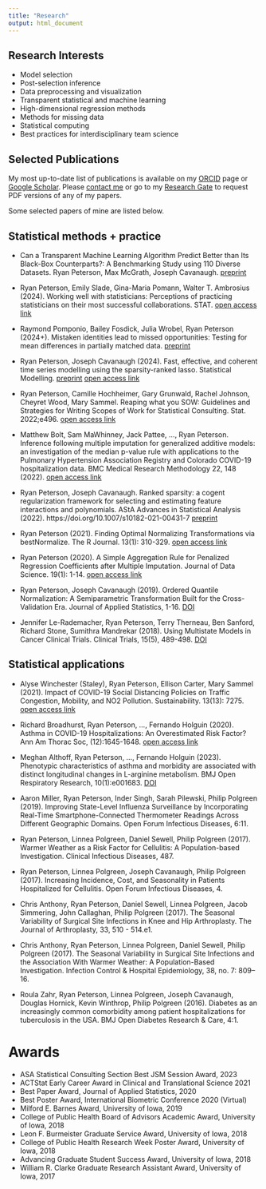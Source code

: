 ```yaml
---
title: "Research"
output: html_document
---
```


## Research Interests

- Model selection
- Post-selection inference
- Data preprocessing and visualization
-	Transparent statistical and machine learning
-	High-dimensional regression methods
- Methods for missing data
- Statistical computing
- Best practices for interdisciplinary team science 

## Selected Publications

My most up-to-date list of publications is available on my [ORCID](https://orcid.org/0000-0002-4650-5798) page or [Google Scholar](https://scholar.google.com/citations?user=Ikvj0XwAAAAJ). Please [contact me](mailto:ryan.a.peterson@cuanschutz.edu) or go to my [Research Gate](https://www.researchgate.net/profile/Ryan-Peterson-9) to request PDF versions of any of my papers.

Some selected papers of mine are listed below.  

## Statistical methods + practice

- Can a Transparent Machine Learning Algorithm Predict Better than Its Black-Box Counterparts?: A Benchmarking Study using 110 Diverse Datasets. Ryan Peterson, Max McGrath, Joseph Cavanaugh. [preprint](https://www.preprints.org/manuscript/202406.0478)

- Ryan Peterson, Emily Slade, Gina-Maria Pomann, Walter T. Ambrosius (2024). Working well with statisticians: Perceptions of practicing statisticians on their most successful collaborations. STAT. [open access link](https://onlinelibrary.wiley.com/doi/10.1002/sta4.694) 

- Raymond Pomponio, Bailey Fosdick, Julia Wrobel, Ryan Peterson (2024+). Mistaken identities lead to missed opportunities: Testing for mean differences in partially matched data. [preprint](https://arxiv.org/pdf/2312.14689.pdf)

- Ryan Peterson, Joseph Cavanaugh (2024). Fast, effective, and coherent time series modelling using the sparsity-ranked lasso. Statistical Modelling. [preprint](https://www.arxiv.org/pdf/2211.01492.pdf) [open access link](https://journals.sagepub.com/doi/10.1177/1471082X231225307)

- Ryan Peterson, Camille Hochheimer, Gary Grunwald, Rachel Johnson, Cheyret Wood, Mary Sammel. Reaping what you SOW: Guidelines and Strategies for Writing Scopes of Work for Statistical Consulting. Stat. 2022;e496. [open access link](https://doi.org/10.1002/sta4.496)

- Matthew Bolt, Sam MaWhinney, Jack Pattee, ..., Ryan Peterson. Inference following multiple imputation for generalized additive models: an investigation of the median p-value rule with applications to the Pulmonary Hypertension Association Registry and Colorado COVID-19 hospitalization data. BMC Medical Research Methodology 22, 148 (2022). [open access link](https://doi.org/10.1186/s12874-022-01613-w)

- Ryan Peterson, Joseph Cavanaugh. Ranked sparsity: a cogent regularization framework for selecting and estimating feature interactions and polynomials. AStA Advances in Statistical Analysis (2022). https://doi.org/10.1007/s10182-021-00431-7 [preprint](https://arxiv.org/abs/2107.07594)

- Ryan Peterson (2021). Finding Optimal Normalizing Transformations via bestNormalize. The R Journal. 13(1): 310-329.  [open access link](https://journal.r-project.org/dev/articles/RJ-2021-041/)

- Ryan Peterson (2020). A Simple Aggregation Rule for Penalized Regression Coefficients after Multiple Imputation. Journal of Data Science. 19(1): 1-14. [open access link](https://jds-online.org/journal/JDS/article/106/info)

- Ryan Peterson, Joseph Cavanaugh (2019). Ordered Quantile Normalization: A Semiparametric Transformation Built for the Cross-Validation Era. Journal of Applied Statistics, 1-16. [DOI](https://doi.org/10.1080/02664763.2019.1630372)

- Jennifer Le-Rademacher, Ryan Peterson, Terry Therneau, Ben Sanford, Richard Stone, Sumithra Mandrekar (2018). Using Multistate Models in Cancer Clinical Trials. Clinical Trials, 15(5), 489-498. [DOI](https://doi.org/10.1177/1740774518789098)

## Statistical applications 

- Alyse Winchester (Staley), Ryan Peterson, Ellison Carter, Mary Sammel (2021). Impact of COVID-19 Social Distancing Policies on Traffic Congestion, Mobility, and NO2 Pollution. Sustainability. 13(13): 7275. [open access link](https://doi.org/10.3390/su13137275)

- Richard Broadhurst, Ryan Peterson, …, Fernando Holguin (2020). Asthma in COVID-19 Hospitalizations: An Overestimated Risk Factor? Ann Am Thorac Soc, (12):1645-1648. [open access link](https://www.atsjournals.org/doi/10.1513/AnnalsATS.202006-613RL)

- Meghan Althoff, Ryan Peterson, ..., Fernando Holguin (2023). Phenotypic characteristics of asthma and morbidity are associated with distinct longitudinal changes in L-arginine metabolism. BMJ Open Respiratory Research, 10(1):e001683. [DOI](https://doi.org/10.1136/bmjresp-2023-001683)

- Aaron Miller, Ryan Peterson, Inder Singh, Sarah Pilewski, Philip Polgreen (2019). Improving State-Level Influenza Surveillance by Incorporating Real-Time Smartphone-Connected Thermometer Readings Across Different Geographic Domains. Open Forum Infectious Diseases, 6:11.

- Ryan Peterson, Linnea Polgreen, Daniel Sewell, Philip Polgreen (2017). Warmer Weather as a Risk Factor for Cellulitis: A Population-based Investigation. Clinical Infectious Diseases, 487. 

- Ryan Peterson, Linnea Polgreen, Joseph Cavanaugh, Philip Polgreen (2017). Increasing Incidence, Cost, and Seasonality in Patients Hospitalized for Cellulitis. Open Forum Infectious Diseases, 4.

- Chris Anthony, Ryan Peterson, Daniel Sewell, Linnea Polgreen, Jacob Simmering, John Callaghan, Philip Polgreen (2017). The Seasonal Variability of Surgical Site Infections in Knee and Hip Arthroplasty. The Journal of Arthroplasty, 33, 510 - 514.e1.

- Chris Anthony, Ryan Peterson, Linnea Polgreen, Daniel Sewell, Philip Polgreen (2017). The Seasonal Variability in Surgical Site Infections and the Association With Warmer Weather: A Population-Based Investigation. Infection Control & Hospital Epidemiology, 38, no. 7: 809–16.

- Roula Zahr, Ryan Peterson, Linnea Polgreen, Joseph Cavanaugh, Douglas Hornick, Kevin Winthrop, Philip Polgreen (2016).  Diabetes as an increasingly common comorbidity among patient hospitalizations for tuberculosis in the USA. BMJ Open Diabetes Research & Care, 4:1.

# Awards

- ASA Statistical Consulting Section Best JSM Session Award, 2023
- ACTStat Early Career Award in Clinical and Translational Science 2021
- Best Paper Award, Journal of Applied Statistics, 2020
- Best Poster Award, International Biometric Conference 2020 (Virtual)
- Milford E. Barnes Award, University of Iowa, 2019
- College of Public Health Board of Advisors Academic Award, University of Iowa, 2018
- Leon F. Burmeister Graduate Service Award, University of Iowa, 2018
- College of Public Health Research Week Poster Award, University of Iowa, 2018
- Advancing Graduate Student Success Award, University of Iowa, 2018 
- William R. Clarke Graduate Research Assistant Award, University of Iowa, 2017
